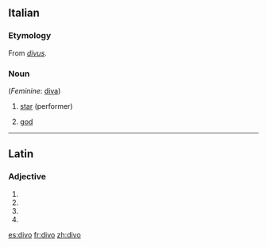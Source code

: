 ==Italian==

===Etymology===
From {{etyl|la|it}} ''[[divus]]''.

===Noun===
{{it-noun|div|m|o|i}} (''Feminine'': [[diva]])

# [[star]] (performer)
# {{poetic|lang=it}} [[god]]

----

==Latin==

===Adjective===
{{la-adj-form|dīvō}}

# {{inflection of|divus|dīvus|dat|m|s|lang=la}}
# {{inflection of|divus|dīvus|dat|n|s|lang=la}}
# {{inflection of|divus|dīvus|abl|m|s|lang=la}}
# {{inflection of|divus|dīvus|abl|n|p|lang=la}}

[[es:divo]]
[[fr:divo]]
[[zh:divo]]